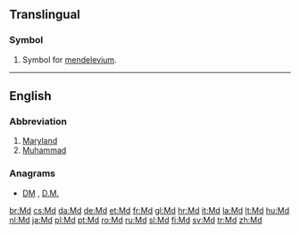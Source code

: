 {{also|MD|M.D.|Md|.md|m.d.|m/d|Md.}}
==Translingual==

===Symbol===
{{mul-symbol}}

# {{label|mul|element symbol}} Symbol for [[mendelevium]].

----

==English==

===Abbreviation===
{{head|en|abbreviation}}

# [[Maryland]]
# [[Muhammad]]

===Anagrams===
* [[DM#English|DM]] , [[D.M.#English|D.M.]]

[[br:Md]]
[[cs:Md]]
[[da:Md]]
[[de:Md]]
[[et:Md]]
[[fr:Md]]
[[gl:Md]]
[[hr:Md]]
[[it:Md]]
[[la:Md]]
[[lt:Md]]
[[hu:Md]]
[[nl:Md]]
[[ja:Md]]
[[pl:Md]]
[[pt:Md]]
[[ro:Md]]
[[ru:Md]]
[[sl:Md]]
[[fi:Md]]
[[sv:Md]]
[[tr:Md]]
[[zh:Md]]